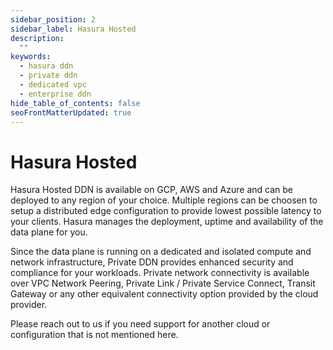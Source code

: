 ```yaml
---
sidebar_position: 2
sidebar_label: Hasura Hosted
description:
  ""
keywords:
  - hasura ddn
  - private ddn
  - dedicated vpc
  - enterprise ddn
hide_table_of_contents: false
seoFrontMatterUpdated: true
---
```



# Hasura Hosted

Hasura Hosted DDN is available on GCP, AWS and Azure and can be 
deployed to any region of your choice. Multiple regions can be choosen to
setup a distributed edge configuration to provide lowest possible latency
to your clients. Hasura manages the deployment, uptime and availability
of the data plane for you.

Since the data plane is running on a dedicated and isolated compute and network
infrastructure, Private DDN provides enhanced security and compliance for 
your workloads. Private network connectivity is available over VPC Network 
Peering, Private Link / Private Service Connect, Transit Gateway or any other 
equivalent connectivity option provided by the cloud provider.

Please reach out to us if you need support for another cloud or configuration
that is not mentioned here.

<Thumbnail src="/img/deployment/private_ddn_hasura_hosted.png" alt="Private DDN Architecture Hasura Hosted" />


